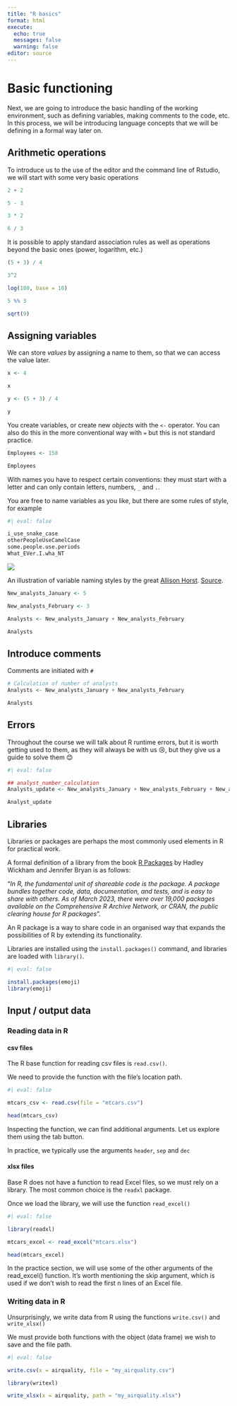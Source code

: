 ```yaml
---
title: "R basics"
format: html
execute:
  echo: true
  messages: false
  warning: false
editor: source
---
```


# Basic functioning

Next, we are going to introduce the basic handling of the working environment, such as defining variables, making comments to the code, etc. In this process, we will be introducing language concepts that we will be defining in a formal way later on.

## Arithmetic operations

To introduce us to the use of the editor and the command line of Rstudio, we will start with some very basic operations

```r

2 + 2

5 - 3

3 * 2

6 / 3

```

It is possible to apply standard association rules as well as operations beyond the basic ones (power, logarithm, etc.)

```r

(5 + 3) / 4

3^2

log(100, base = 10)

5 %% 3

sqrt(9)


```

## Assigning variables

We can store *values* by assigning a name to them, so that we can access the value later.

```r

x <- 4

x

y <- (5 + 3) / 4

y

```

You create variables, or create new *objects* with the `<-` operator. You can also do this in the more conventional way with `=` but this is not standard practice.

```r

Employees <- 150

Employees

```

With names you have to respect certain conventions: they must start with a letter and can only contain letters, numbers, `_` and `.`.

You are free to name variables as you like, but there are some rules of style, for example

```r
#| eval: false

i_use_snake_case
otherPeopleUseCamelCase
some.people.use.periods
What_EVer.I.wha_NT

```

::: {#fig-style}
[![](https://cdn.myportfolio.com/45214904-6a61-4e23-98d6-b140f8654a40/dbb99049-2916-4bc8-824f-1816f5c4f06d_rw_1920.png?h=f0b45a30ba31ad414562d1085cd6c172)](https://allisonhorst.com/everything-else)

An illustration of variable naming styles by the great [Allison Horst](https://allisonhorst.com/allison-horst). [Source](https://allisonhorst.com/everything-else). 
:::

```r

New_analysts_January <- 5

New_analysts_February <- 3

Analysts <- New_analysts_January + New_analysts_February

Analysts

```

## Introduce comments

Comments are initiated with `#`

```r

# Calculation of number of analysts
Analysts <- New_analysts_January + New_analysts_February

Analysts

```

## Errors

Throughout the course we will talk about R runtime errors, but it is worth getting used to them, as they will always be with us 😢, but they give us a guide to solve them 😊


```r
#| eval: false

## analyst_number_calculation
Analysts_update <- New_analysts_January + New_analysts_February + New_analysts_March

Analyst_update

```

## Libraries

Libraries or packages are perhaps the most commonly used elements in R for practical work.

A formal definition of a library from the book [R Packages](https://r-pkgs.org/) by Hadley Wickham and Jennifer Bryan is as follows:

"*In R, the fundamental unit of shareable code is the package. A package bundles together code, data, documentation, and tests, and is easy to share with others. As of March 2023, there were over 19,000 packages available on the Comprehensive R Archive Network, or CRAN, the public clearing house for R packages*".

An R package is a way to share code in an organised way that expands the possibilities of R by extending its functionality.

Libraries are installed using the `install.packages()` command, and libraries are loaded with `library()`.

```r
#| eval: false

install.packages(emoji)
library(emoji)


```

## Input / output data

### Reading data in R

#### csv files

The R base function for reading csv files is `read.csv()`.

We need to provide the function with the file's location path.

```r
#| eval: false

mtcars_csv <- read.csv(file = "mtcars.csv")

head(mtcars_csv)

```

Inspecting the function, we can find additional arguments. Let us explore them using the tab button.

In practice, we typically use the arguments  `header`, `sep` and `dec`

#### xlsx files

Base R does not have a function to read Excel files, so we must rely on a library. The most common choice is the `readxl` package. 

Once we load the library, we will use the function `read_excel()`

```r
#| eval: false

library(readxl)

mtcars_excel <- read_excel("mtcars.xlsx")

head(mtcars_excel)

```

In the practice section, we will use some of the other arguments of the read_excel() function. It's worth mentioning the skip argument, which is used if we don't wish to read the first n lines of an Excel file.

### Writing data in R

Unsurprisingly, we write data from R using the functions `write.csv()` and `write_xlsx()`

We must provide both functions with the object (data frame) we wish to save and the file path.

```r
#| eval: false

write.csv(x = airquality, file = "my_airquality.csv")

library(writexl)

write_xlsx(x = airquality, path = "my_airquality.xlsx")

```

